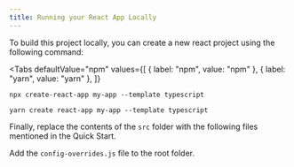 ```yaml
---
title: Running your React App Locally
---
```



To build this project locally, you can create a new react project using the following command:

<Tabs
  defaultValue="npm"
  values={[
    { label: "npm", value: "npm" },
    { label: "yarn", value: "yarn" },
  ]}
>
<TabItem value="npm">

```shell
npx create-react-app my-app --template typescript
```

</TabItem>
<TabItem value="yarn">

```shell
yarn create react-app my-app --template typescript
```

</TabItem>

</Tabs>

Finally, replace the contents of the `src` folder with the following files mentioned in the Quick Start.

Add the `config-overrides.js` file to the root folder.
